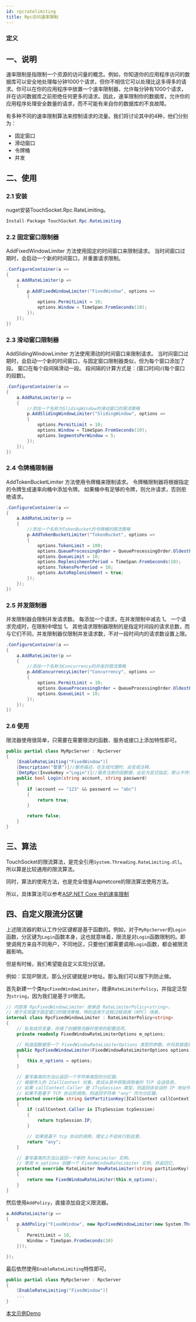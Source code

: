 ```yaml
---
id: rpcratelimiting
title: Rpc访问速率限制
---
```



### 定义

<TouchSocketRpcRateLimitingDefinition />


## 一、说明

速率限制是指限制一个资源的访问量的概念。例如，你知道你的应用程序访问的数据库可以安全地处理每分钟1000个请求，但你不相信它可以处理比这多得多的请求。你可以在你的应用程序中放置一个速率限制器，允许每分钟有1000个请求，并在访问数据库之前拒绝任何更多的请求。因此，速率限制你的数据库，允许你的应用程序处理安全数量的请求，而不可能有来自你的数据库的不良故障。

有多种不同的速率限制算法来控制请求的流量。我们将讨论其中的4种，他们分别为：

- 固定窗口
- 滑动窗口
- 令牌桶
- 并发

## 二、使用

### 2.1 安装

nuget安装TouchSocket.Rpc.RateLimiting。

```csharp showLineNumbers
Install-Package TouchSocket.Rpc.RateLimiting
```

### 2.2 固定窗口限制器

AddFixedWindowLimiter 方法使用固定的时间窗口来限制请求。 当时间窗口过期时，会启动一个新的时间窗口，并重置请求限制。

```csharp {3} showLineNumbers
.ConfigureContainer(a =>
{
    a.AddRateLimiter(p =>
    {
        p.AddFixedWindowLimiter("FixedWindow", options =>
        {
            options.PermitLimit = 10;
            options.Window = TimeSpan.FromSeconds(10);
        });
    });
})
```

### 2.3 滑动窗口限制器

AddSlidingWindowLimiter 方法使用滑动的时间窗口来限制请求。 当时间窗口过期时，会启动一个新的时间窗口，与固定窗口限制器类似，但为每个窗口添加了段。 窗口在每个段间隔滑动一段。 段间隔的计算方式是：(窗口时间)/(每个窗口的段数)。

```csharp {1,4-6,11} showLineNumbers
.ConfigureContainer(a =>
{
    a.AddRateLimiter(p =>
    {
        //添加一个名称为SlidingWindow的滑动窗口的限流策略
        p.AddSlidingWindowLimiter("SlidingWindow", options => 
        {
            options.PermitLimit = 10;
            options.Window = TimeSpan.FromSeconds(10);
            options.SegmentsPerWindow = 5;
        });
    });
})
```

### 2.4 令牌桶限制器

AddTokenBucketLimiter 方法使用令牌桶来限制请求。 令牌桶限制器将根据指定的令牌生成速率向桶中添加令牌。 如果桶中有足够的令牌，则允许请求，否则拒绝请求。

```csharp showLineNumbers
.ConfigureContainer(a =>
{
    a.AddRateLimiter(p =>
    {
        //添加一个名称为TokenBucket的令牌桶的限流策略
        p.AddTokenBucketLimiter("TokenBucket", options =>
        {
            options.TokenLimit = 100;
            options.QueueProcessingOrder = QueueProcessingOrder.OldestFirst;
            options.QueueLimit = 10;
            options.ReplenishmentPeriod = TimeSpan.FromSeconds(10);
            options.TokensPerPeriod = 10;
            options.AutoReplenishment = true;
        });
    });
})
```

### 2.5 并发限制器

并发限制器会限制并发请求数。 每添加一个请求，在并发限制中减去 1。 一个请求完成时，在限制中增加 1。 其他请求限制器限制的是指定时间段的请求总数，而与它们不同，并发限制器仅限制并发请求数，不对一段时间内的请求数设置上限。

```csharp showLineNumbers
.ConfigureContainer(a =>
{
    a.AddRateLimiter(p =>
    {
        //添加一个名称为Concurrency的并发的限流策略
        p.AddConcurrencyLimiter("Concurrency", options =>
        {
            options.PermitLimit = 10;
            options.QueueProcessingOrder = QueueProcessingOrder.OldestFirst;
            options.QueueLimit = 10;
        });
    });
})
```

### 2.6 使用

限流器使用很简单，只需要在需要限流的函数、服务或接口上添加特性即可。

```csharp {3} showLineNumbers
public partial class MyRpcServer : RpcServer
{
    [EnableRateLimiting("FixedWindow")]
    [Description("登录")]//服务描述，在生成代理时，会变成注释。
    [DmtpRpc(InvokeKey ="Login")]//服务注册的函数键，此处为显式指定。默认不传参的时候，为该函数类全名+方法名的全小写。
    public bool Login(string account, string password)
    {
        if (account == "123" && password == "abc")
        {
            return true;
        }

        return false;
    }
}
```

## 三、算法

TouchSocket的限流算法，是完全引用`System.Threading.RateLimiting.dll`。所以算是比较通用的限流算法。

同时，算法的使用方法，也是完全借鉴Aspnetcore的限流算法使用方法。

所以，具体算法可以参考[ASP.NET Core 中的速率限制](https://learn.microsoft.com/zh-cn/aspnet/core/performance/rate-limit)


## 四、自定义限流分区键

上述限流器的默认工作分区键都是基于函数的。例如，对于`MyRpcServer`的`Login`函数，分区键为`Login`函数本身，这也就意味着，限流是对`Login`函数限制的。即使调用方来自不同用户，不同地区，只要他们都需要调用`Login`函数，都会被限流器影响。

但是有时候，我们希望能自定义实现分区键。

例如：实现IP限流，那么分区键就是`IP`地址。那么我们可以按下列防止做。

首先新建一个类`RpcFixedWindowLimiter`，继承`RateLimiterPolicy`，并指定泛型为`string`，因为我们是基于`IP`限流。

```csharp showLineNumbers
// 内部类 RpcFixedWindowLimiter 继承自 RateLimiterPolicy<string>，
// 用于实现基于固定窗口的限流策略，特别适用于远程过程调用 (RPC) 场景。
internal class RpcFixedWindowLimiter : RateLimiterPolicy<string>
{
    // 私有成员变量，存储了创建限流器时使用的配置选项。
    private readonly FixedWindowRateLimiterOptions m_options;

    // 构造函数接受一个 FixedWindowRateLimiterOptions 类型的参数，并将其赋值给 m_options 成员变量。
    public RpcFixedWindowLimiter(FixedWindowRateLimiterOptions options)
    {
        this.m_options = options;
    }

    // 重写基类的方法以返回一个字符串类型的分区键。
    // 根据传入的 ICallContext 对象，尝试从其中获取调用者的 TCP 会话信息。
    // 如果 callContext.Caller 是 ITcpSession 类型，则返回该会话的 IP 地址作为分区键。
    // 如果不是基于 TCP 协议的调用，则返回字符串 "any" 作为分区键。
    protected override string GetPartitionKey(ICallContext callContext)
    {
        if (callContext.Caller is ITcpSession tcpSession)
        {
            return tcpSession.IP;
        }

        // 如果是基于 tcp 协议的调用，理论上不会执行到这里。
        return "any";
    }

    // 重写基类的方法以返回一个新的 RateLimiter 实例。
    // 使用 m_options 创建一个 FixedWindowRateLimiter 实例，并返回它。
    protected override RateLimiter NewRateLimiter(string partitionKey)
    {
        return new FixedWindowRateLimiter(this.m_options);
    }
}
```

然后使用`AddPolicy`，直接添加自定义限流器。

```csharp showLineNumbers
a.AddRateLimiter(p =>
{
    p.AddPolicy("FixedWindow", new RpcFixedWindowLimiter(new System.Threading.RateLimiting.FixedWindowRateLimiterOptions()
    {
        PermitLimit = 10,
        Window = TimeSpan.FromSeconds(10)
    }));

});
```

最后依然使用`EnableRateLimiting`特性即可。

```csharp {3} showLineNumbers
public partial class MyRpcServer : RpcServer
{
    [EnableRateLimiting("FixedWindow")]
    ...
}
```

[本文示例Demo](https://gitee.com/RRQM_Home/TouchSocket/tree/master/examples/Rpc/RpcRateLimitingConsoleApp)

